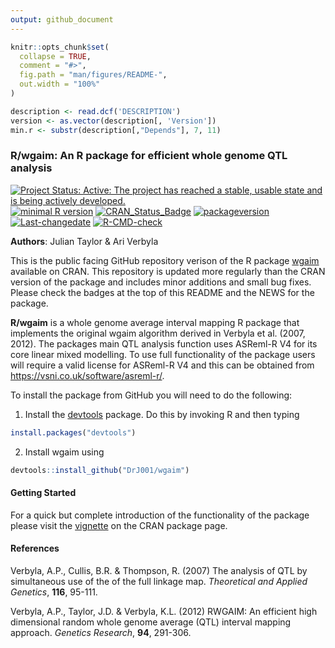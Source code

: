 ```yaml
---
output: github_document
---
```


<!-- README.md is generated from README.Rmd. Please edit that file -->

```r
knitr::opts_chunk$set(
  collapse = TRUE,
  comment = "#>",
  fig.path = "man/figures/README-",
  out.width = "100%"
)
```

```r
description <- read.dcf('DESCRIPTION')
version <- as.vector(description[, 'Version'])
min.r <- substr(description[,"Depends"], 7, 11)
```

### R/wgaim: An R package for efficient whole genome QTL analysis

<!-- badges: start -->

[![Project Status: Active:  The project has reached a stable, usable state and is being actively developed.](https://www.repostatus.org/badges/latest/active.svg)](https://www.repostatus.org/#active)
[![minimal R version](https://img.shields.io/badge/R%3E%3D-`r min.r`-6666ff.svg)](https://cran.r-project.org/)
[![CRAN_Status_Badge](https://www.r-pkg.org/badges/version/wgaim)](https://cran.r-project.org/package=wgaim) 
[![packageversion](https://img.shields.io/badge/Package%20version-`r gsub('-', '--', version)`-orange.svg?style=flat-square)](https://github.com/DrJ001/wgaim/commits/master)
[![Last-changedate](https://img.shields.io/badge/last%20change-`r gsub('-', '--', Sys.Date())`-yellowgreen.svg)](https://github.com/DrJ001/wgaim/commits/master)
[![R-CMD-check](https://github.com/DrJ001/wgaim/actions/workflows/R-CMD-check.yaml/badge.svg)](https://github.com/DrJ001/wgaim/actions/workflows/R-CMD-check.yaml)
<!-- badges: end -->

**Authors**: Julian Taylor & Ari Verbyla

This is the public facing GitHub repository verison of the R package [wgaim](https://cran.r-project.org/package=wgaim) available on CRAN. This repository is updated more regularly than the CRAN version of the package and includes minor additions and small bug fixes. Please check the badges at the top of this README and the NEWS for the package. 

**R/wgaim** is a whole genome average interval mapping R package that implements the original wgaim algorithm derived in Verbyla et al. (2007, 2012). The packages main QTL analysis function uses ASReml-R V4 for its core linear mixed modelling. To use full functionality of the package users will require a valid license for ASReml-R V4 and this can be obtained from [https://vsni.co.uk/software/asreml-r/](https://vsni.co.uk/software/asreml-r/). 

To install the package from GitHub you will need to do the following: 

1. Install the [devtools](https://cran.r-project.org/package=devtools) package. Do this by invoking R and then typing

```r
install.packages("devtools")
```

2. Install wgaim using 

```r
devtools::install_github("DrJ001/wgaim")
```

#### Getting Started

For a quick but complete introduction of the functionality of the package please visit the [vignette](https://cran.r-project.org/package=wgaim/vignettes/wgaim_intro.html) on the CRAN package page.

#### References

Verbyla, A.P., Cullis, B.R. & Thompson, R. (2007) The analysis of QTL by simultaneous use of the of the full linkage map. *Theoretical and Applied Genetics*, **116**, 95-111.

Verbyla, A.P., Taylor, J.D. & Verbyla, K.L. (2012) RWGAIM: An efficient high dimensional random whole genome average (QTL) interval mapping approach. *Genetics Research*, **94**, 291-306.
